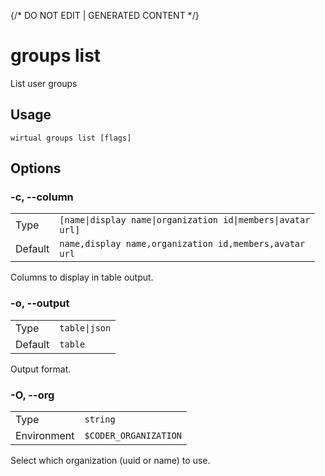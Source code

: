 {/* DO NOT EDIT | GENERATED CONTENT */}

# groups list

List user groups

## Usage

```console
wirtual groups list [flags]
```

## Options

### -c, --column

|         |                                                                         |
| ------- | ----------------------------------------------------------------------- |
| Type    | <code>[name\|display name\|organization id\|members\|avatar url]</code> |
| Default | <code>name,display name,organization id,members,avatar url</code>       |

Columns to display in table output.

### -o, --output

|         |                          |
| ------- | ------------------------ |
| Type    | <code>table\|json</code> |
| Default | <code>table</code>       |

Output format.

### -O, --org

|             |                                  |
| ----------- | -------------------------------- |
| Type        | <code>string</code>              |
| Environment | <code>$CODER_ORGANIZATION</code> |

Select which organization (uuid or name) to use.
